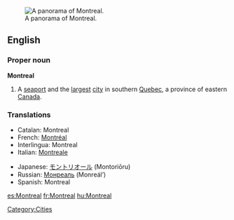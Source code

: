 [[Image:Montreal Twilight Panorama 2006.jpg|thumb|right|A panorama of Montreal.]]
==English==
{{see|Montréal}}
===Proper noun===
'''Montreal'''

# A [[seaport]] and the [[largest]] [[city]] in southern [[Quebec]], a province of eastern [[Canada]].

===Translations===
{{top}}
*Catalan: Montreal
*French: [[Montréal]] {{m}}
*Interlingua: Montreal
*Italian: [[Montreale]] {{f}}
{{mid}}
*Japanese: [[モントリオール]] (Montoriōru)
*Russian: [[Монреаль]] (Monreál’) {{m}}
*Spanish: Montreal {{m}}
{{bottom}}

[[Category:Cities]]

[[es:Montreal]]
[[fr:Montreal]]
[[hu:Montreal]]